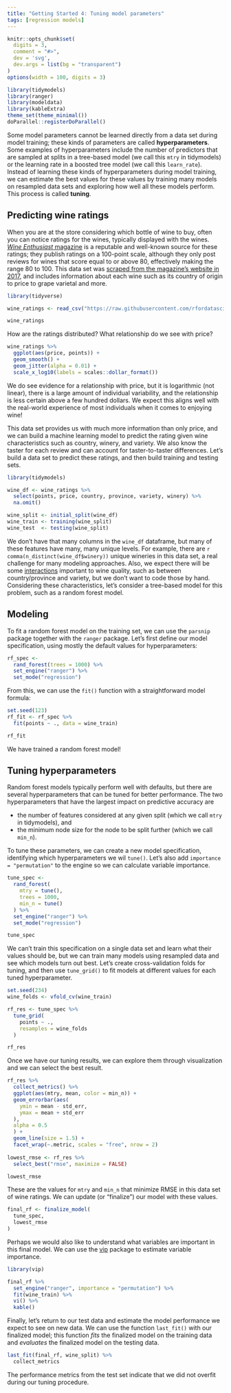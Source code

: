 ```yaml
---
title: "Getting Started 4: Tuning model parameters"
tags: [regression models]
---
```



```r
knitr::opts_chunk$set(
  digits = 3,
  comment = "#>",
  dev = 'svg', 
  dev.args = list(bg = "transparent")
)
options(width = 100, digits = 3)

library(tidymodels)
library(ranger)
library(modeldata)
library(kableExtra)
theme_set(theme_minimal())
doParallel::registerDoParallel()
```

Some model parameters cannot be learned directly from a data set during model training; these kinds of parameters are called **hyperparameters**. Some examples of hyperparameters include the number of predictors that are sampled at splits in a tree-based model (we call this `mtry` in tidymodels) or the learning rate in a boosted tree model (we call this `learn_rate`). Instead of learning these kinds of hyperparameters during model training, we can estimate the best values for these values by training many models on resampled data sets and exploring how well all these models perform. This process is called **tuning**.

## Predicting wine ratings

When you are at the store considering which bottle of wine to buy, often you can notice ratings for the wines, typically displayed with the wines. [*Wine Enthusiast* magazine](https://www.winemag.com/) is a reputable and well-known source for these ratings; they publish ratings on a 100-point scale, although they only post reviews for wines that score equal to or above 80, effectively making the range 80 to 100. This data set was [scraped from the magazine's website in 2017](https://www.kaggle.com/zynicide/wine-reviews), and includes information about each wine such as its country of origin to price to grape varietal and more.

```r
library(tidyverse)

wine_ratings <- read_csv("https://raw.githubusercontent.com/rfordatascience/tidytuesday/master/data/2019/2019-05-28/winemag-data-130k-v2.csv")

wine_ratings
```

How are the ratings distributed? What relationship do we see with price?

```r
wine_ratings %>%
  ggplot(aes(price, points)) +
  geom_smooth() +
  geom_jitter(alpha = 0.01) +
  scale_x_log10(labels = scales::dollar_format())
```

We do see evidence for a relationship with price, but it is logarithmic (not linear), there is a large amount of individual variability, and the relationship is less certain above a few hundred dollars. We expect this aligns well with the real-world experience of most individuals when it comes to enjoying wine!

This data set provides us with much more information than only price, and we can build a machine learning model to predict the rating given wine characteristics such as country, winery, and variety. We also know the taster for each review and can account for taster-to-taster differences. Let's build a data set to predict these ratings, and then build training and testing sets.

```r
library(tidymodels)

wine_df <- wine_ratings %>%
  select(points, price, country, province, variety, winery) %>%
  na.omit()

wine_split <- initial_split(wine_df)
wine_train <- training(wine_split)
wine_test  <- testing(wine_split)
```

We don't have that many columns in the `wine_df` dataframe, but many of these features have many, many unique levels. For example, there are `r comma(n_distinct(wine_df$winery))` unique wineries in this data set, a real challenge for many modeling approaches. Also, we expect there will be some [interactions](https://bookdown.org/max/FES/approaches-when-complete-enumeration-is-practically-impossible.html#tree-based-methods) important to wine quality, such as between country/province and variety, but we don't want to code those by hand. Considering these characteristics, let's consider a tree-based model for this problem, such as a random forest model.

## Modeling

To fit a random forest model on the training set, we can use the `parsnip` package together with the `ranger` package. Let's first define our model specification, using mostly the default values for hyperparameters:

```r
rf_spec <- 
  rand_forest(trees = 1000) %>% 
  set_engine("ranger") %>% 
  set_mode("regression")
```

From this, we can use the `fit()` function with a straightforward model formula: 

```r
set.seed(123)
rf_fit <- rf_spec %>% 
  fit(points ~ ., data = wine_train)

rf_fit
```

We have trained a random forest model!

## Tuning hyperparameters

Random forest models typically perform well with defaults, but there are several hyperparameters that can be tuned for better performance. The two hyperparameters that have the largest impact on predictive accuracy are

- the number of features considered at any given split (which we call `mtry` in tidymodels), and
- the minimum node size for the node to be split further (which we call `min_n`).

To tune these parameters, we can create a new model specification, identifying which hyperparameters we wil `tune()`. Let's also add `importance = "permutation"` to the engine so we can calculate variable importance.

```r
tune_spec <- 
  rand_forest(
    mtry = tune(),
    trees = 1000,
    min_n = tune()
  ) %>% 
  set_engine("ranger") %>% 
  set_mode("regression")

tune_spec
```

We can't train this specification on a single data set and learn what their values should be, but we can train many models using resampled data and see which models turn out best. Let's create cross-validation folds for tuning, and then use `tune_grid()` to fit models at different values for each tuned hyperparameter.

```r
set.seed(234)
wine_folds <- vfold_cv(wine_train)

rf_res <- tune_spec %>%
  tune_grid(
    points ~ .,
    resamples = wine_folds
  )

rf_res
```

Once we have our tuning results, we can explore them through visualization and we can select the best result.

```r
rf_res %>%
  collect_metrics() %>%
  ggplot(aes(mtry, mean, color = min_n)) +
  geom_errorbar(aes(
    ymin = mean - std_err,
    ymax = mean + std_err
  ),
  alpha = 0.5
  ) +
  geom_line(size = 1.5) +
  facet_wrap(~.metric, scales = "free", nrow = 2)
  
lowest_rmse <- rf_res %>%
  select_best("rmse", maximize = FALSE)

lowest_rmse
```

These are the values for `mtry` and `min_n` that minimize RMSE in this data set of wine ratings. We can update (or "finalize") our model with these values.

```r
final_rf <- finalize_model(
  tune_spec,
  lowest_rmse
)
```

Perhaps we would also like to understand what variables are important in this final model. We can use the [vip](https://koalaverse.github.io/vip/) package to estimate variable importance.

```r
library(vip)

final_rf %>%
  set_engine("ranger", importance = "permutation") %>% 
  fit(wine_train) %>%
  vi() %>%
  kable()
```

Finally, let's return to our test data and estimate the model performance we expect to see on new data. We can use the function `last_fit()` with our finalized model; this function _fits_ the finalized model on the training data and _evaluates_ the finalized model on the testing data.

```r
last_fit(final_rf, wine_split) %>%
  collect_metrics
```

The performance metrics from the test set indicate that we did not overfit during our tuning procedure.
